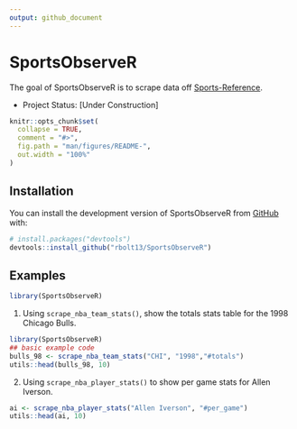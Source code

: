 ```yaml
---
output: github_document
---
```


# SportsObserveR 

The goal of SportsObserveR is to scrape data off [Sports-Reference](https://www.sports-reference.com/). 

- Project Status: [Under Construction]

```r
knitr::opts_chunk$set(
  collapse = TRUE,
  comment = "#>",
  fig.path = "man/figures/README-",
  out.width = "100%"
)
```

## Installation

You can install the development version of SportsObserveR from [GitHub](https://github.com/) with:

``` r
# install.packages("devtools")
devtools::install_github("rbolt13/SportsObserveR")
```

## Examples

```r
library(SportsObserveR)
```


1. Using `scrape_nba_team_stats()`, show the totals stats table for the 1998 Chicago Bulls.

```r
library(SportsObserveR)
## basic example code
bulls_98 <- scrape_nba_team_stats("CHI", "1998","#totals")
utils::head(bulls_98, 10)
```

2. Using `scrape_nba_player_stats()` to show per game stats for Allen Iverson. 

```r
ai <- scrape_nba_player_stats("Allen Iverson", "#per_game")
utils::head(ai, 10)
```

